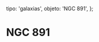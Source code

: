 
  tipo: 'galaxias',
  objeto: 'NGC 891',
};

# NGC 891

<Imagen
  src="registro/ngc-891_20121200_ngc891pa.jpg"
  fecha="20121200"
/>